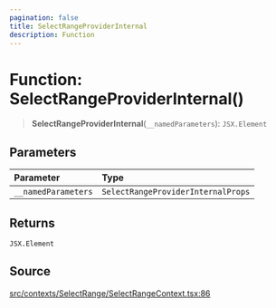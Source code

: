 ```yaml
---
pagination: false
title: SelectRangeProviderInternal
description: Function
---
```


# Function: SelectRangeProviderInternal()

> **SelectRangeProviderInternal**(`__namedParameters`): `JSX.Element`

## Parameters

| Parameter | Type |
| :------ | :------ |
| `__namedParameters` | `SelectRangeProviderInternalProps` |

## Returns

`JSX.Element`

## Source

[src/contexts/SelectRange/SelectRangeContext.tsx:86](https://github.com/gpbl/react-day-picker/blob/575f9be39/src/contexts/SelectRange/SelectRangeContext.tsx#L86)
